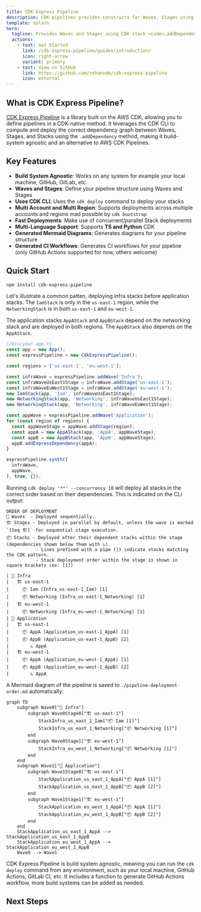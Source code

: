 ```yaml
---
title: CDK Express Pipeline
description: CDK pipelines provides constructs for Waves, Stages using only native CDK stack dependencies
template: splash
hero:
  tagline: Provides Waves and Stages using CDK stack <code>.addDependency</code>. It uses the CDK CLI for deployments, making it build system agnostic.
  actions:
    - text: Get Started
      link: /cdk-express-pipeline/guides/introduction/
      icon: right-arrow
      variant: primary
    - text: View on GitHub
      link: https://github.com/rehanvdm/cdk-express-pipeline
      icon: external
---
```




## What is CDK Express Pipeline?

[CDK Express Pipeline](https://github.com/rehanvdm/cdk-express-pipeline/tree/main) is a library built on the AWS CDK, 
allowing you to define pipelines in a CDK-native method. It leverages the CDK CLI to compute and deploy the correct 
dependency graph between Waves, Stages, and Stacks using the <code>.addDependency</code> method, making it build-system 
agnostic and an alternative to AWS CDK Pipelines.

<CardGrid>
  <LinkCard
    title="Introduction"
    href="/cdk-express-pipeline/guides/introduction/"
    description="Learn about CDK Express Pipeline and how it works"
  />
  <LinkCard
    title="Tutorial - Getting Started"
    href="/cdk-express-pipeline/tutorials/getting-started/"
    description="Learn how to get started with CDK Express Pipeline"
  />
  <LinkCard
    title="Deployment Order"
    href="/cdk-express-pipeline/guides/deployment-order/"
    description="Understand how CDK Express Pipeline determines the deployment order of Waves, Stages, and Stacks"
  />
  <LinkCard
    title="Migrate From CDK Pipelines"
    href="/cdk-express-pipeline/migrations/migrate-from-cdk-pipelines-to-cdk-express-pipeline/"
    description="Learn how to migrate from CDK Pipelines to CDK Express Pipeline"
  />
</CardGrid>

## Key Features

- **Build System Agnostic**: Works on any system for example your local machine, GitHub, GitLab, etc.
- **Waves and Stages**: Define your pipeline structure using Waves and Stages
- **Uses CDK CLI**: Uses the `cdk deploy` command to deploy your stacks
- **Multi Account and Multi Region**: Supports deployments across multiple accounts and regions mad possible by `cdk bootstrap`
- **Fast Deployments**: Make use of concurrent/parallel Stack deployments
- **Multi-Language Support**: Supports **TS and Python** CDK
- **Generated Mermaid Diagrams**: Generates diagrams for your pipeline structure
- **Generated CI Workflows**: Generates CI workflows for your pipeline (only GitHub Actions supported for now, others welcome)

## Quick Start

```bash
npm install cdk-express-pipeline
```

Let's illustrate a common patten, deploying infra stacks before application stacks. The `IamStack` is only in the
`us-east-1` region, while the `NetworkingStack` is in both `us-east-1` and `eu-west-1`.

The application stacks `AppAStack` and `AppBStack` depend on the networking stack and are deployed in both regions. 
The `AppBStack` also depends on the `AppAStack`.

```typescript
//bin/your-app.ts
const app = new App();
const expressPipeline = new CdkExpressPipeline();

const regions = ['us-east-1', 'eu-west-1'];

const infraWave = expressPipeline.addWave('Infra');
const infraWaveUsEast1Stage = infraWave.addStage('us-east-1');
const infraWaveEuWest1Stage = infraWave.addStage('eu-west-1');
new IamStack(app, 'Iam', infraWaveUsEast1Stage);
new NetworkingStack(app, 'Networking', infraWaveUsEast1Stage);
new NetworkingStack(app, 'Networking', infraWaveEuWest1Stage);

const appWave = expressPipeline.addWave('Application');
for (const region of regions) {
  const appWaveStage = appWave.addStage(region);
  const appA = new AppAStack(app, 'AppA', appWaveStage);
  const appB = new AppBStack(app, 'AppB', appWaveStage);
  appB.addExpressDependency(appA);
}

expressPipeline.synth([
  infraWave,
  appWave,
], true, {});
```

Running `cdk deploy '**' --concurrency 10` will deploy all stacks in the correct order based on their dependencies. This
is indicated on the CLI output:

```plaintext
ORDER OF DEPLOYMENT
🌊 Waves  - Deployed sequentially.
🏗 Stages - Deployed in parallel by default, unless the wave is marked `[Seq 🏗]` for sequential stage execution.
📦 Stacks - Deployed after their dependent stacks within the stage (dependencies shown below them with ↳).
           - Lines prefixed with a pipe (|) indicate stacks matching the CDK pattern.
           - Stack deployment order within the stage is shown in square brackets (ex: [1])

| 🌊 Infra
|   🏗 us-east-1
|     📦 Iam (Infra_us-east-1_Iam) [1]
|     📦 Networking (Infra_us-east-1_Networking) [1]
|   🏗 eu-west-1
|     📦 Networking (Infra_eu-west-1_Networking) [1]
| 🌊 Application
|   🏗 us-east-1
|     📦 AppA (Application_us-east-1_AppA) [1]
|     📦 AppB (Application_us-east-1_AppB) [2]
|        ↳ AppA
|   🏗 eu-west-1
|     📦 AppA (Application_eu-west-1_AppA) [1]
|     📦 AppB (Application_eu-west-1_AppB) [2]
|        ↳ AppA
```

A Mermaid diagram of the pipeline is saved to `./pipeline-deployment-order.md` automatically:

```mermaid
graph TD
    subgraph Wave0["🌊 Infra"]
        subgraph Wave0Stage0["🏗 us-east-1"]
            StackInfra_us_east_1_Iam["📦 Iam [1]"]
            StackInfra_us_east_1_Networking["📦 Networking [1]"]
        end
        subgraph Wave0Stage1["🏗 eu-west-1"]
            StackInfra_eu_west_1_Networking["📦 Networking [1]"]
        end
    end
    subgraph Wave1["🌊 Application"]
        subgraph Wave1Stage0["🏗 us-east-1"]
            StackApplication_us_east_1_AppA["📦 AppA [1]"]
            StackApplication_us_east_1_AppB["📦 AppB [2]"]
        end
        subgraph Wave1Stage1["🏗 eu-west-1"]
            StackApplication_eu_west_1_AppA["📦 AppA [1]"]
            StackApplication_eu_west_1_AppB["📦 AppB [2]"]
        end
    end
    StackApplication_us_east_1_AppA --> StackApplication_us_east_1_AppB
    StackApplication_eu_west_1_AppA --> StackApplication_eu_west_1_AppB
    Wave0 --> Wave1
```

CDK Express Pipeline is build system agnostic, meaning you can run the `cdk deploy` command from any environment, 
such as your local machine, GitHub Actions, GitLab CI, etc. It includes a function to generate GitHub Actions workflow,
more build systems can be added as needed. 

## Next Steps 

<CardGrid>
  <LinkCard
    title="Introduction"
    href="/cdk-express-pipeline/guides/introduction/"
    description="Learn about CDK Express Pipeline and how it works"
  />
  <LinkCard
    title="Tutorial - Getting Started"
    href="/cdk-express-pipeline/tutorials/getting-started/"
    description="Learn how to get started with CDK Express Pipeline"
  />
  <LinkCard
    title="Deployment Order"
    href="/cdk-express-pipeline/guides/deployment-order/"
    description="Understand how CDK Express Pipeline determines the deployment order of Waves, Stages, and Stacks"
  />
  <LinkCard
    title="Migrate From CDK Pipelines"
    href="/cdk-express-pipeline/migrations/migrate-from-cdk-pipelines-to-cdk-express-pipeline/"
    description="Learn how to migrate from CDK Pipelines to CDK Express Pipeline"
  />
</CardGrid>


